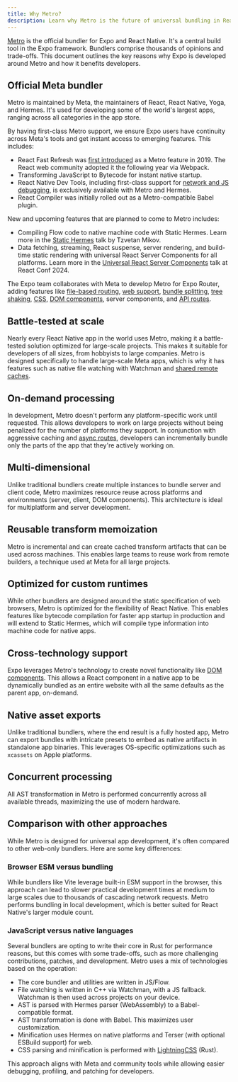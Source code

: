 ```yaml
---
title: Why Metro?
description: Learn why Metro is the future of universal bundling in React Native and how it benefits developers.
---
```


[Metro](https://metrobundler.dev/) is the official bundler for Expo and React Native. It's a central build tool in the Expo framework. Bundlers comprise thousands of opinions and trade-offs. This document outlines the key reasons why Expo is developed around Metro and how it benefits developers.

## Official Meta bundler

Metro is maintained by Meta, the maintainers of React, React Native, Yoga, and Hermes. It's used for developing some of the world's largest apps, ranging across all categories in the app store.

By having first-class Metro support, we ensure Expo users have continuity across Meta's tools and get instant access to emerging features. This includes:

- React Fast Refresh was [first introduced](https://reactnative.dev/blog/2019/09/18/version-0.61) as a Metro feature in 2019. The React web community adopted it the following year via Webpack.
- Transforming JavaScript to Bytecode for instant native startup.
- React Native Dev Tools, including first-class support for [network and JS debugging](/debugging/tools/#debugging-with-chrome-devtools), is exclusively available with Metro and Hermes.
- React Compiler was initially rolled out as a Metro-compatible Babel plugin.

New and upcoming features that are planned to come to Metro includes:

- Compiling Flow code to native machine code with Static Hermes. Learn more in the [Static Hermes](https://www.youtube.com/watch?v=GUM64b-gAGg) talk by Tzvetan Mikov.
- Data fetching, streaming, React suspense, server rendering, and build-time static rendering with universal React Server Components for all platforms. Learn more in the [Universal React Server Components](https://www.youtube.com/watch?v=djhEgxQf3Kw) talk at React Conf 2024.

The Expo team collaborates with Meta to develop Metro for Expo Router, adding features like [file-based routing](/develop/file-based-routing/), [web support](/guides/customizing-metro/#web-support), [bundle splitting](/guides/customizing-metro/#bundle-splitting), [tree shaking](/guides/tree-shaking/), [CSS](/versions/latest/config/metro/#css), [DOM components](/guides/dom-components/), server components, and [API routes](/router/reference/api-routes/).

## Battle-tested at scale

Nearly every React Native app in the world uses Metro, making it a battle-tested solution optimized for large-scale projects. This makes it suitable for developers of all sizes, from hobbyists to large companies. Metro is designed specifically to handle large-scale Meta apps, which is why it has features such as native file watching with Watchman and [shared remote caches](https://metrobundler.dev/docs/caching).

## On-demand processing

In development, Metro doesn't perform any platform-specific work until requested. This allows developers to work on large projects without being penalized for the number of platforms they support. In conjunction with aggressive caching and [async routes](/router/reference/async-routes/), developers can incrementally bundle only the parts of the app that they're actively working on.

## Multi-dimensional

Unlike traditional bundlers create multiple instances to bundle server and client code, Metro maximizes resource reuse across platforms and environments (server, client, DOM components). This architecture is ideal for multiplatform and server development.

## Reusable transform memoization

Metro is incremental and can create cached transform artifacts that can be used across machines. This enables large teams to reuse work from remote builders, a technique used at Meta for all large projects.

## Optimized for custom runtimes

While other bundlers are designed around the static specification of web browsers, Metro is optimized for the flexibility of React Native. This enables features like bytecode compilation for faster app startup in production and will extend to Static Hermes, which will compile type information into machine code for native apps.

## Cross-technology support

Expo leverages Metro's technology to create novel functionality like [DOM components](/guides/dom-components/). This allows a React component in a native app to be dynamically bundled as an entire website with all the same defaults as the parent app, on-demand.

## Native asset exports

Unlike traditional bundlers, where the end result is a fully hosted app, Metro can export bundles with intricate presets to embed as native artifacts in standalone app binaries. This leverages OS-specific optimizations such as `xcassets` on Apple platforms.

## Concurrent processing

All AST transformation in Metro is performed concurrently across all available threads, maximizing the use of modern hardware.

## Comparison with other approaches

While Metro is designed for universal app development, it's often compared to other web-only bundlers. Here are some key differences:

### Browser ESM versus bundling

While bundlers like Vite leverage built-in ESM support in the browser, this approach can lead to slower practical development times at medium to large scales due to thousands of cascading network requests. Metro performs bundling in local development, which is better suited for React Native's larger module count.

### JavaScript versus native languages

Several bundlers are opting to write their core in Rust for performance reasons, but this comes with some trade-offs, such as more challenging contributions, patches, and development. Metro uses a mix of technologies based on the operation:

- The core bundler and utilities are written in JS/Flow.
- File watching is written in C++ via Watchman, with a JS fallback. Watchman is then used across projects on your device.
- AST is parsed with Hermes parser (WebAssembly) to a Babel-compatible format.
- AST transformation is done with Babel. This maximizes user customization.
- Minification uses Hermes on native platforms and Terser (with optional ESBuild support) for web.
- CSS parsing and minification is performed with [LightningCSS](https://lightningcss.dev/) (Rust).

This approach aligns with Meta and community tools while allowing easier debugging, profiling, and patching for developers.
